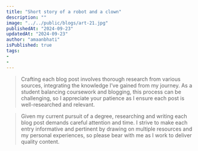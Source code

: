 ```yaml
---
title: "Short story of a robot and a clown"
description: ""
image: "../../public/blogs/art-21.jpg"
publishedAt: "2024-09-23"
updatedAt: "2024-09-23"
author: "amaanbhati"
isPublished: true
tags: 
- 
- 
---
```




> Crafting each blog post involves thorough research from various sources, integrating the knowledge I’ve gained from my journey. As a student balancing coursework and blogging, this process can be challenging, so I appreciate your patience as I ensure each post is well-researched and relevant.


> Given my current pursuit of a degree, researching and writing each blog post demands careful attention and time. I strive to make each entry informative and pertinent by drawing on multiple resources and my personal experiences, so please bear with me as I work to deliver quality content.